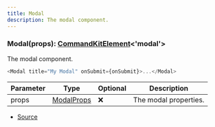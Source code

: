 ```yaml
---
title: Modal
description: The modal component.
---
```



### Modal(props): [CommandKitElement](/next/api-reference/types/CommandKitElement)\<'modal'>

The modal component.

```ts
<Modal title="My Modal" onSubmit={onSubmit}>...</Modal>
```

| Parameter | Type | Optional | Description |
| ----------- | ----------- | ----------- | ----------- |
| props | [ModalProps](/next/api-reference/types/ModalProps) | ❌ | The modal properties. |


- [Source](https://github.com/underctrl-io/commandkit/blob/f8cc07d11d2ae5ed7f529adff1649936223e27b2/packages/commandkit/src/components/modal/Modal.ts#L28)